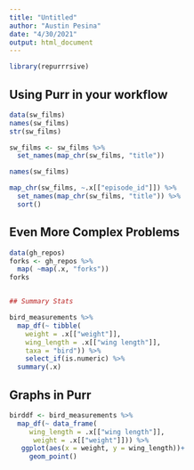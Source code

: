 ```yaml
---
title: "Untitled"
author: "Austin Pesina"
date: "4/30/2021"
output: html_document
---
```


```r
library(repurrrsive)
```

## Using Purr in your workflow

```r
data(sw_films)
names(sw_films)
str(sw_films)
```


```r
sw_films <- sw_films %>%
  set_names(map_chr(sw_films, "title"))

names(sw_films)
```


```r
map_chr(sw_films, ~.x[["episode_id"]]) %>%
  set_names(map_chr(sw_films, "title")) %>%
  sort()
```



## Even More Complex Problems

```r
data(gh_repos)
forks <- gh_repos %>%
  map( ~map(.x, "forks"))
forks


## Summary Stats

bird_measurements %>%
  map_df(~ tibble(
    weight = .x[["weight"]],
    wing_length = .x[["wing length"]],
    taxa = "bird")) %>%
    select_if(is.numeric) %>%
  summary(.x)

```



## Graphs in Purr

```r
birddf <- bird_measurements %>%
  map_df(~ data_frame(
     wing_length = .x[["wing length"]],
      weight = .x[["weight"]])) %>%
   ggplot(aes(x = weight, y = wing_length))+
     geom_point()
```